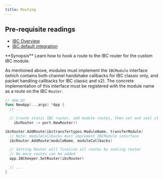 ```yaml
---
title: Routing
---
```

<Note>

## Pre-requisite readings

* [IBC Overview](/docs/ibc/v10.1.x/01-overview)
* [IBC default integration](/docs/ibc/v10.1.x/02-integration)

</Note>
<Note>
**Synopsis**
Learn how to hook a route to the IBC router for the custom IBC module.
</Note>

As mentioned above, modules must implement the `IBCModule` interface (which contains both channel
handshake callbacks for IBC classic only, and packet handling callbacks for IBC classic and v2). The concrete implementation of this interface
must be registered with the module name as a route on the IBC `Router`.

```go expandable
// app.go
func NewApp(...args) *App {
  // ...

  // Create static IBC router, add module routes, then set and seal it
    ibcRouter := port.NewRouter()

ibcRouter.AddRoute(ibctransfertypes.ModuleName, transferModule)
  // Note: moduleCallbacks must implement IBCModule interface
  ibcRouter.AddRoute(moduleName, moduleCallbacks)

  // Setting Router will finalize all routes by sealing router
  // No more routes can be added
  app.IBCKeeper.SetRouter(ibcRouter)

  // ...
}
```
